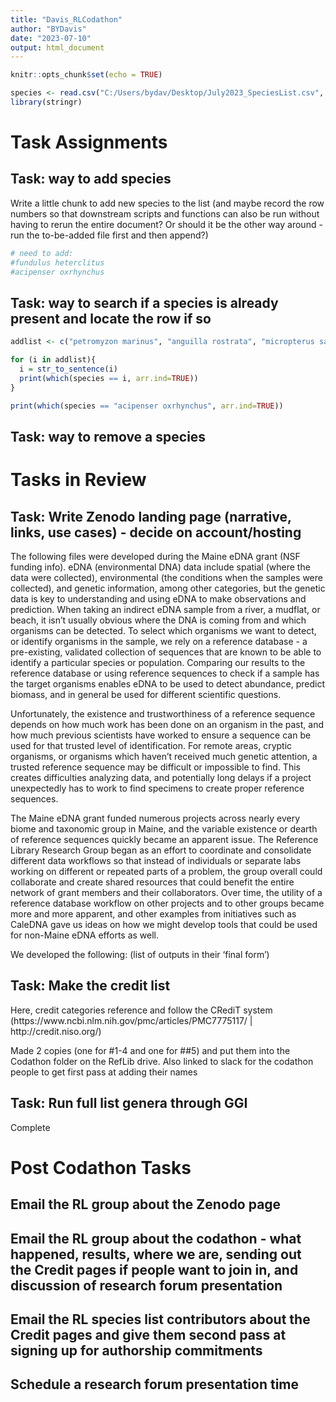 ```yaml
---
title: "Davis_RLCodathon"
author: "BYDavis"
date: "2023-07-10"
output: html_document
---
```


```r
knitr::opts_chunk$set(echo = TRUE)
```

```r
species <- read.csv("C:/Users/bydav/Desktop/July2023_SpeciesList.csv", header = TRUE)
library(stringr)
```

# Task Assignments


## Task: way to add species
Write a little chunk to add new species to the list (and maybe record the row numbers so that downstream scripts and functions can also be run without having to rerun the entire document? Or should it be the other way around - run the to-be-added file first and then append?)

```r
# need to add: 
#fundulus heterclitus
#acipenser oxrhynchus

```

## Task: way to search if a species is already present and locate the row if so
```r

addlist <- c("petromyzon marinus", "anguilla rostrata", "micropterus salmoides", "salvelinus fontinalis", "microgadus tomcod", "salmo salar", "alosa sapidissima", "alosa aestivalis", "morone saxatilis", "morone americana", "alosa pseudoharengus", "osmerus mordax", "sebastes fasciatus", "urophycis tenuis", "brosme brosme", "gadus morhua", "thunnus thynnus", "pollachius virens", "brevoortia tyrannus", "merluccius bilinearis", "oncorhynchus mykiss", "salmo trutta", "acipenser oxrhynchus", "acipenser brevirostrum", "fundulus heterclitus")

for (i in addlist){
  i = str_to_sentence(i)
  print(which(species == i, arr.ind=TRUE))
}

print(which(species == "acipenser oxrhynchus", arr.ind=TRUE))
```

## Task: way to remove a species



# Tasks in Review
## Task: Write Zenodo landing page (narrative, links, use cases) - decide on account/hosting

The following files were developed during the Maine eDNA grant (NSF funding info). eDNA (environmental DNA) data include spatial (where the data were collected), environmental (the conditions when the samples were collected), and genetic information, among other categories, but the genetic data is key to understanding and using eDNA to make observations and prediction. When taking an indirect eDNA sample from a river, a mudflat, or beach, it isn't usually obvious where the DNA is coming from and which organisms can be detected. To select which organisms we want to detect, or identify organisms in the sample, we rely on a reference database - a pre-existing, validated collection of sequences that are known to be able to identify a particular species or population. Comparing our results to the reference database or using reference sequences to check if a sample has the target organisms enables eDNA to be used to detect abundance, predict biomass, and in general be used for different scientific questions. 

Unfortunately, the existence and trustworthiness of a reference sequence depends on how much work has been done on an organism in the past, and how much previous scientists have worked to ensure a sequence can be used for that trusted level of identification. For remote areas, cryptic organisms, or organisms which haven't received much genetic attention, a trusted reference sequence may be difficult or impossible to find. This creates difficulties analyzing data, and potentially long delays if a project unexpectedly has to work to find specimens to create proper reference sequences.

The Maine eDNA grant funded numerous projects across nearly every biome and taxonomic group in Maine, and the variable existence or dearth of reference sequences quickly became an apparent issue. The Reference Library Research Group began as an effort to coordinate and consolidate different data workflows so that instead of individuals or separate labs working on different or repeated parts of a problem, the group overall could collaborate and create shared resources that could benefit the entire network of grant members and their collaborators. Over time, the utility of a reference database workflow on other projects and to other groups became more and more apparent, and other examples from initiatives such as CaleDNA gave us ideas on how we might develop tools that could be used for non-Maine eDNA efforts as well.

We developed the following:
(list of outputs in their 'final form')



## Task: Make the credit list
Here, credit categories reference and follow the CRediT system (https://www.ncbi.nlm.nih.gov/pmc/articles/PMC7775117/ | http://credit.niso.org/)

Made 2 copies (one for #1-4 and one for ##5) and put them into the Codathon folder on the RefLib drive. Also linked to slack for the codathon people to get first pass at adding their names

## Task: Run full list genera through GGI 
Complete

# Post Codathon Tasks
## Email the RL group about the Zenodo page
## Email the RL group about the codathon - what happened, results, where we are, sending out the Credit pages if people want to join in, and discussion of research forum presentation
## Email the RL species list contributors about the Credit pages and give them second pass at signing up for authorship commitments
## Schedule a research forum presentation time
